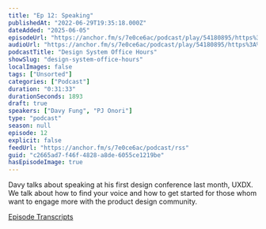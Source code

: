 ```yaml
---
title: "Ep 12: Speaking"
publishedAt: "2022-06-29T19:35:18.000Z"
dateAdded: "2025-06-05"
episodeUrl: "https://anchor.fm/s/7e0ce6ac/podcast/play/54180895/https%3A%2F%2Fd3ctxlq1ktw2nl.cloudfront.net%2Fstaging%2F2022-5-29%2F02ad92a8-0d56-b0c8-5db9-20b925dd806c.mp3"
audioUrl: "https://anchor.fm/s/7e0ce6ac/podcast/play/54180895/https%3A%2F%2Fd3ctxlq1ktw2nl.cloudfront.net%2Fstaging%2F2022-5-29%2F02ad92a8-0d56-b0c8-5db9-20b925dd806c.mp3"
podcastTitle: "Design System Office Hours"
showSlug: "design-system-office-hours"
localImages: false
tags: ["Unsorted"]
categories: ["Podcast"]
duration: "0:31:33"
durationSeconds: 1893
draft: true
speakers: ["Davy Fung", "PJ Onori"]
type: "podcast"
season: null
episode: 12
explicit: false
feedUrl: "https://anchor.fm/s/7e0ce6ac/podcast/rss"
guid: "c2665ad7-f46f-4828-a8de-6055ce1219be"
hasEpisodeImage: true
---
```

Davy talks about speaking at his first design conference last month, UXDX. We talk about how to find your voice and how to get started for those whom want to engage more with the product design community.

[Episode Transcripts](https://docs.google.com/document/d/1eBPOj7pQJBKCsc4uWlMM1XwwfTOLiK7Av_qEbwu2F_M/edit#heading=h.qn6y5enyjmgy)
